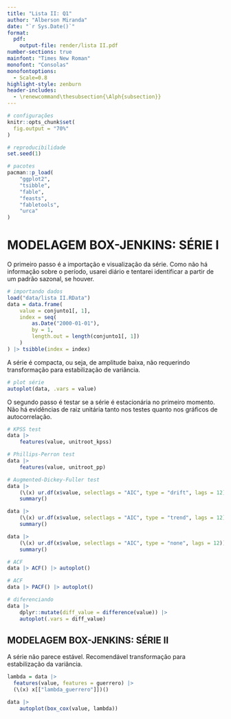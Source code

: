 ```yaml
---
title: "Lista II: Q1"
author: "Alberson Miranda"
date: "`r Sys.Date()`"
format:
  pdf:
    output-file: render/lista II.pdf
number-sections: true
mainfont: "Times New Roman"
monofont: "Consolas"
monofontoptions:
  - Scale=0.8
highlight-style: zenburn
header-includes: 
  - \renewcommand\thesubsection{\Alph{subsection}}
---
```


```r

# configurações
knitr::opts_chunk$set(
  fig.output = "70%"
)

# reproducibilidade
set.seed(1)

# pacotes
pacman::p_load(
    "ggplot2",
    "tsibble",
    "fable",
    "feasts",
    "fabletools",
    "urca"
)
```

# MODELAGEM BOX-JENKINS: SÉRIE I

O primeiro passo é a importação e visualização da série. Como não há informação sobre o período, usarei diário e tentarei identificar a partir de um padrão sazonal, se houver.

```r

# importando dados
load("data/lista II.RData")
data = data.frame(
    value = conjunto1[, 1],
    index = seq(
        as.Date("2000-01-01"),
        by = 1,
        length.out = length(conjunto1[, 1])
    )
) |> tsibble(index = index)
```

A série é compacta, ou seja, de amplitude baixa, não requerindo transformação para estabilização de variância.

```r

# plot série
autoplot(data, .vars = value)
```

O segundo passo é testar se a série é estacionária no primeiro momento. Não há evidências de raiz unitária tanto nos testes quanto nos gráficos de autocorrelação.

```r

# KPSS test
data |>
    features(value, unitroot_kpss)

# Phillips-Perron test
data |>
    features(value, unitroot_pp)

# Augmented-Dickey-Fuller test
data |>
    (\(x) ur.df(x$value, selectlags = "AIC", type = "drift", lags = 12))() |>
    summary()

data |>
    (\(x) ur.df(x$value, selectlags = "AIC", type = "trend", lags = 12))() |>
    summary()

data |>
    (\(x) ur.df(x$value, selectlags = "AIC", type = "none", lags = 12))() |>
    summary()
```

```r

# ACF
data |> ACF() |> autoplot()

# ACF
data |> PACF() |> autoplot()
```

```r

# diferenciando
data |>
    dplyr::mutate(diff_value = difference(value)) |>
    autoplot(.vars = diff_value)
```


## MODELAGEM BOX-JENKINS: SÉRIE II

A série não parece estável. Recomendável transformação para estabilização da variância.

```r

lambda = data |>
  features(value, features = guerrero) |>
  (\(x) x[["lambda_guerrero"]])()

data |>
    autoplot(box_cox(value, lambda))
```
